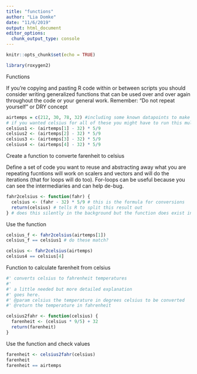 ```yaml
---
title: "functions"
author: "Lia Domke"
date: "11/6/2019"
output: html_document
editor_options: 
  chunk_output_type: console
---
```


```r
knitr::opts_chunk$set(echo = TRUE)
```

```r
library(roxygen2)
```

Functions

If you're copying and pasting R code within or between scripts you should consider writing generalized functions that can be used over and over again throughout the code or your general work. Remember: "Do not repeat yourself" or DRY concept

```r
airtemps = c(212, 30, 78, 32) #including some known datapoints to make sure the function works appropriately
# if you wanted celsius for all of these you might have to run this multiple times
celsius1 <- (airtemps[1] - 32) * 5/9
celsius2 <- (airtemps[2] - 32) * 5/9
celsius3 <- (airtemps[3] - 32) * 5/9
celsius4 <- (airtemps[4] - 32) * 5/9
```

Create a function to converte farenheit to celsius

Define a set of code you want to reuse and abstracting away what you are repeating 
fucntions will work on scalers and vectors and will do the iterations (that for loops will do too). 
For-loops can be useful because you can see the intermediaries and can help de-bug. 
```r
fahr2celsius <- function(fahr) {
  celsius <- (fahr - 32) * 5/9 # this is the formula for conversions
  return(celsius) # tells R to split this result out
} # does this silently in the background but the function does exist in the environment
```

Use the function
```r
celsius_f <- fahr2celsius(airtemps[1])
celsius_f == celsius1 # do these match?

celsius <- fahr2celsius(airtemps)
celsius4 == celsius[4]
```

Function to calculate farenheit from celsius
```r
#' converts celsius to fahrenheit temperatures
#'
#' a little needed but more detailed explanation
#' goes here.
#' @param celsius the temperature in degrees celsius to be converted
#' @return the temperature in fahrenheit

celsius2fahr <- function(celsius) {
  farenheit <- (celsius * 9/5) + 32
  return(farenheit)
}

```

Use the function and check values
```r
farenheit <- celsius2fahr(celsius)
farenheit
farenheit == airtemps
```

